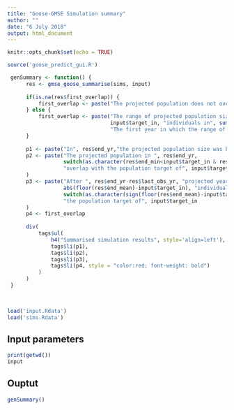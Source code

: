 ```yaml
---
title: "Goose-GMSE Simulation summary"
author: ""
date: "6 July 2018"
output: html_document
---
```


```r
knitr::opts_chunk$set(echo = TRUE)

source('goose_predict_gui.R')

 genSummary <- function() {
      res <- gmse_goose_summarise(sims, input)
      
      if(is.na(res$first_overlap)) {
          first_overlap <- paste("The projected population does not overlap the target in any of the projected years")
      } else {
          first_overlap <- paste("The range of projected population sizes overlapped the target of", 
                                 input$target_in, "individuals in", sum(res$target_overlap), "out of", res$end_yr-res$last_obs_yr, "projected years.",
                                 "The first year in which the range of projected population sizes overlapped with the population target was", res$first_overlap)
      }
      
      p1 <- paste("In", res$end_yr,"the projected population size was between", floor(res$end_min), "and", floor(res$end_max), "individuals.") 
      p2 <- paste("The projected population in ", res$end_yr, 
                  switch(as.character(res$end_min<input$target_in & res$end_max>input$target_in), 'TRUE'='does', 'FALSE'='does not'),
                  "overlap with the population target of", input$target_in
      )
      p3 <- paste("After ", res$end_yr-res$last_obs_yr, "projected years, the mean population size is predicted to be", 
                  abs(floor(res$end_mean)-input$target_in), "individuals", 
                  switch(as.character(sign(floor(res$end_mean)-input$target_in)), "-1"="below", "1"="above"), 
                  "the population target of", input$target_in
      )
      p4 <- first_overlap
      
      div(
          tags$ul(
              h4("Summarised simulation results", style='align=left'),
              tags$li(p1),
              tags$li(p2),
              tags$li(p3),
              tags$li(p4, style = "color:red; font-weight: bold")
          )
      )
 }
 
 

load('input.Rdata')
load('sims.Rdata')
```

## Input parameters

```r
print(getwd())
input
```

## Ouptut
```r
genSummary()
```

